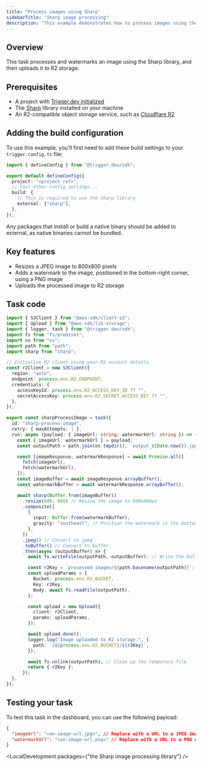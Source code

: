 ```yaml
---
title: "Process images using Sharp"
sidebarTitle: "Sharp image processing"
description: "This example demonstrates how to process images using the Sharp library with Trigger.dev."
---
```



## Overview

This task processes and watermarks an image using the Sharp library, and then uploads it to R2 storage.

## Prerequisites

- A project with [Trigger.dev initialized](/quick-start)
- The [Sharp](https://sharp.pixelplumbing.com/install) library installed on your machine
- An R2-compatible object storage service, such as [Cloudflare R2](https://developers.cloudflare.com/r2)

## Adding the build configuration

To use this example, you'll first need to add these build settings to your `trigger.config.ts` file:

```ts trigger.config.ts
import { defineConfig } from "@trigger.dev/sdk";

export default defineConfig({
  project: "<project ref>",
  // Your other config settings...
  build: {
    // This is required to use the Sharp library
    external: ["sharp"],
  },
});
```

<Note>
  Any packages that install or build a native binary should be added to external, as native binaries
  cannot be bundled.
</Note>

## Key features

- Resizes a JPEG image to 800x800 pixels
- Adds a watermark to the image, positioned in the bottom-right corner, using a PNG image
- Uploads the processed image to R2 storage

## Task code

```ts trigger/sharp-image-processing.ts
import { S3Client } from "@aws-sdk/client-s3";
import { Upload } from "@aws-sdk/lib-storage";
import { logger, task } from "@trigger.dev/sdk";
import fs from "fs/promises";
import os from "os";
import path from "path";
import sharp from "sharp";

// Initialize R2 client using your R2 account details
const r2Client = new S3Client({
  region: "auto",
  endpoint: process.env.R2_ENDPOINT,
  credentials: {
    accessKeyId: process.env.R2_ACCESS_KEY_ID ?? "",
    secretAccessKey: process.env.R2_SECRET_ACCESS_KEY ?? "",
  },
});

export const sharpProcessImage = task({
  id: "sharp-process-image",
  retry: { maxAttempts: 1 },
  run: async (payload: { imageUrl: string; watermarkUrl: string }) => {
    const { imageUrl, watermarkUrl } = payload;
    const outputPath = path.join(os.tmpdir(), `output_${Date.now()}.jpg`);

    const [imageResponse, watermarkResponse] = await Promise.all([
      fetch(imageUrl),
      fetch(watermarkUrl),
    ]);
    const imageBuffer = await imageResponse.arrayBuffer();
    const watermarkBuffer = await watermarkResponse.arrayBuffer();

    await sharp(Buffer.from(imageBuffer))
      .resize(800, 800) // Resize the image to 800x800px
      .composite([
        {
          input: Buffer.from(watermarkBuffer),
          gravity: "southeast", // Position the watermark in the bottom-right corner
        },
      ])
      .jpeg() // Convert to jpeg
      .toBuffer() // Convert to buffer
      .then(async (outputBuffer) => {
        await fs.writeFile(outputPath, outputBuffer); // Write the buffer to file

        const r2Key = `processed-images/${path.basename(outputPath)}`;
        const uploadParams = {
          Bucket: process.env.R2_BUCKET,
          Key: r2Key,
          Body: await fs.readFile(outputPath),
        };

        const upload = new Upload({
          client: r2Client,
          params: uploadParams,
        });

        await upload.done();
        logger.log("Image uploaded to R2 storage.", {
          path: `/${process.env.R2_BUCKET}/${r2Key}`,
        });

        await fs.unlink(outputPath); // Clean up the temporary file
        return { r2Key };
      });
  },
});
```

## Testing your task

To test this task in the dashboard, you can use the following payload:

```json
{
  "imageUrl": "<an-image-url.jpg>", // Replace with a URL to a JPEG image
  "watermarkUrl": "<an-image-url.png>" // Replace with a URL to a PNG watermark image
}
```

<LocalDevelopment packages={"the Sharp image processing library"} />
